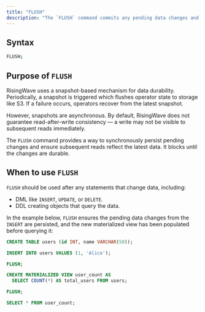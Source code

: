 ```yaml
---
title: "FLUSH"
description: "The `FLUSH` command commits any pending data changes and forces RisingWave to persist updated data to storage, which guarantees subsequent reads can access the latest data."
---
```


## Syntax

```bash
FLUSH;
```

## Purpose of `FLUSH`

RisingWave uses a snapshot-based mechanism for data durability. Periodically, a snapshot is triggered which flushes operator state to storage like S3\. If a failure occurs, operators recover from the latest snapshot.

However, snapshots are asynchronous. By default, RisingWave does not guarantee read-after-write consistency — a write may not be visible to subsequent reads immediately.

The `FLUSH` command provides a way to synchronously persist pending changes and ensure subsequent reads reflect the latest data. It blocks until the changes are durable.

## When to use `FLUSH`

`FLUSH` should be used after any statements that change data, including:

* DML like `INSERT`, `UPDATE`, or `DELETE`.
* DDL creating objects that query the data.

In the example below, `FLUSH` ensures the pending data changes from the `INSERT` are persisted, and the new materialized view has been populated before querying it:

```sql
CREATE TABLE users (id INT, name VARCHAR(50));

INSERT INTO users VALUES (1, 'Alice');

FLUSH;

CREATE MATERIALIZED VIEW user_count AS
  SELECT COUNT(*) AS total_users FROM users;

FLUSH;

SELECT * FROM user_count;
```

